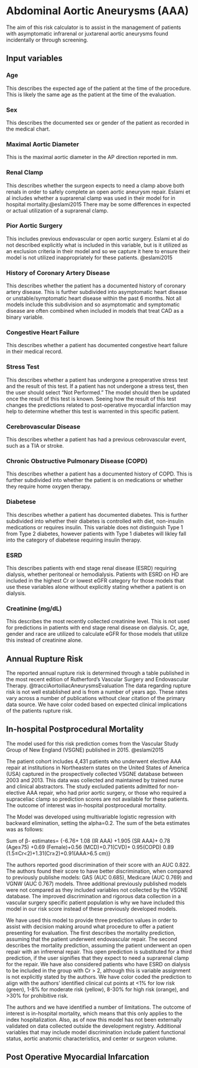 # Abdominal Aortic Aneurysms (AAA) {#aaa}

The aim of this risk calculator is to assist in the management of patients with asymptomatic infrarenal or juxtarenal aortic aneurysms found incidentally or through screening.

## Input variables

### Age

This describes the expected age of the patient at the time of the procedure. This is likely the same age as the patient at the time of the evaluation.

### Sex

This describes the documented sex or gender of the patient as recorded in the medical chart.

### Maximal Aortic Diameter

This is the maximal aortic diameter in the AP direction reported in mm.

### Renal Clamp

This describes whether the surgeon expects to need a clamp above both renals in order to safely complete an open aortic aneurysm repair. Eslami et al includes whether a suprarenal clamp was used in their model for in hospital mortality.\@eslami2015 There may be some differences in expected or actual utilization of a suprarenal clamp.

### Pior Aortic Surgery

This includes previous endovascular or open aortic surgery. Eslami et al do not described explicitly what is included in this variable, but is it utilized as an exclusion criteria in their model and so we capture it here to ensure their model is not utilized inappropriately for these patients. @eslami2015

### History of Coronary Artery Disease

This describes whether the patient has a documented history of coronary artery disease. This is further subdivided into asymptomatic heart disease or unstable/symptomatic heart disease within the past 6 months. Not all models include this subdivision and so asymptomatic and symptomatic disease are often combined when included in models that treat CAD as a binary variable.

### Congestive Heart Failure

This describes whether a patient has documented congestive heart failure in their medical record.

### Stress Test

This describes whether a patient has undergone a preoperative stress test and the result of this test. If a patient has not undergone a stress test, then the user should select "Not Performed." The model should then be updated once the result of this test is known. Seeing how the result of this test changes the predictions related to post-operative myocardial infarction may help to determine whether this test is warrented in this specific patient.

### Cerebrovascular Disease

This describes whether a patient has had a previous cebrovascular event, such as a TIA or stroke.

### Chronic Obstructive Pulmonary Disease (COPD)

This describes whether a patient has a documented history of COPD. This is further subdivided into whether the patient is on medications or whether they require home oxygen therapy.

### Diabetese

This describes whether a patient has documented diabetes. This is further subdivided into whether their diabetes is controlled with diet, non-insulin medications or requires insulin. This variable does not distinguish Type 1 from Type 2 diabetes, however patients with Type 1 diabetes will likley fall into the category of diabetese requiring insulin therapy.

### ESRD

This describes patients with end stage renal disease (ESRD) requiring dialysis, whether peritoneal or hemodialysis. Patients with ESRD on HD are included in the highest Cr or lowest eGFR category for those models that use these variables alone without explicitly stating whether a patient is on dialysis.

### Creatinine (mg/dL)

This describes the most recently collected creatinine level. This is not used for predictions in patients with end stage renal disease on dialysis. Cr, age, gender and race are utilized to calculate eGFR for those models that utilize this instead of creatinine alone.

## Annual Rupture Risk

The reported annual rupture risk is determined through a table published in the most recent edition of Rutherford's Vascular Surgery and Endovascular Therapy. @tracciAortoiliacAneurysmsEvaluation The data regarding rupture risk is not well established and is from a number of years ago. These rates vary across a number of publications without clear citation of the primary data source. We have color coded based on expected clinical implications of the patients rupture risk.

## In-hospital Postprocedural Mortality

The model used for this risk prediction comes from the Vascular Study Group of New England (VSGNE) published in 2015. @eslami2015 <br />

The patient cohort includes 4,431 patients who underwent elective AAA repair at institutions in Northeastern states on the United States of America (USA) captured in the prospectively collected VSGNE database between 2003 and 2013. This data was collected and maintained by trained nurse and clinical abstractors. The study excluded patients admitted for non-elective AAA repair, who had prior aortic surgery, or those who required a supraceliac clamp so prediction scores are not available for these patients. The outcome of interest was in-hospital postprocedural mortality. <br />

The Model was developed using multivariable logistic regression with backward elimination, setting the alpha=0.2. The sum of the beta estimates was as follows:<br />

Sum of β- estimates= {-6.76+ 1.08 (IR AAA) +1.905 (SR AAA)+ 0.78 (Age≥75) +0.69 (Female)+0.56 (MCD)+0.71(CVD)+ 0.95(COPD) 0.89 (1.5≤Cr\<2)+1.31(Cr≥2)+0.91(AAA>6.5 cm)}<br />

The authors reported good discrimination of their score with an AUC 0.822. The authors found their score to have better discrimination, when compared to previously publishe models: GAS (AUC 0.685), Medicare (AUC 0.769) and VGNW (AUC 0.767) models. Three additional previously published models were not compared as they included variables not collected by the VSGNE database. The improved discrimination and rigorous data collection in a vascular surgery specific patient population is why we have included this model in our risk score instead of these previously developed models.<br/>

We have used this model to provide three prediction values in order to assist with decision making around what procedure to offer a patient presenting for evaluation. The first describes the mortality prediction, assuming that the patient underwent endovascular repair. The second describes the mortality prediction, assuming the patient underwent an open repair with an infrerenal repair. This open prediction is substituted for a third prediction, if the user signifies that they expect to need a suprarenal clamp for the repair. We have also considered patients who have ESRD on dialysis to be included in the group with Cr \> 2, although this is variable assignment is not explicitly stated by the authors. We have color coded the prediction to align with the authors' identified clinical cut points at \<1% for low risk (green), 1-8% for moderate risk (yellow), 8-30% for high risk (orange), and \>30% for prohibitive risk.<br />

The authors and we have identified a number of limitations. The outcome of interest is in-hospital mortality, which means that this only applies to the index hospitalization. Also, as of now this model has not been externally validated on data collected outside the development registry. Additional variables that may include model discrimination include patient functional status, aortic anatomic characteristics, and center or surgeon volume.

## Post Operative Myocardial Infarcation
